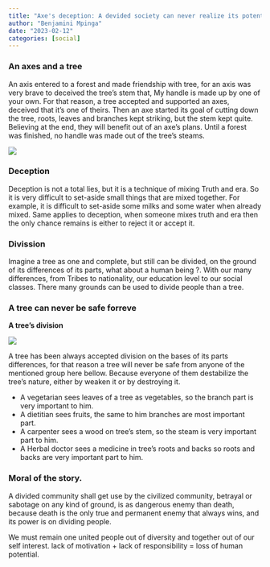 ```yaml
---
title: "Axe's deception: A devided society can never realize its potential"
author: "Benjamini Mpinga"
date: "2023-02-12"
categories: [social]
---
```


### An axes and a tree

An axis entered to a forest and made friendship with tree, for an axis was very brave to deceived the tree's stem that, My handle is made up by one of your own. For that reason, a tree accepted and supported an axes, deceived that it's one of theirs. Then an axe started its goal of cutting down the tree, roots, leaves and branches kept striking, but the stem kept quite. Believing at the end, they will benefit out of an axe's plans. Until a forest was finished, no handle was made out of the tree's steams.

![](kitonga1.jpg)

### Deception

Deception is not a total lies, but it is a technique of mixing Truth and era. So it is very difficult to set-aside small things that are mixed together. For example, it is difficult to set-aside some milks and some water when already mixed. Same applies to deception, when someone mixes truth and era then the only chance remains is either to reject it or accept it.

### Divission 

Imagine a tree as one and complete, but still can be divided, on the ground of its differences of its parts, what about a human being ?. With our many differences, from Tribes to nationality, our education level to our social classes. There many grounds can be used to divide people than a tree.

### A tree can never be safe forreve

**A tree's division**

![](treedivision.jpg)

A tree has been always accepted division on the bases of its parts differences, for that reason a tree will never be safe from anyone of the mentioned group here bellow. Because everyone of them destabilize the tree's nature, either by weaken it or by destroying it.

- A vegetarian sees leaves of a tree as vegetables, so the branch part is very important to him.
- A dietitian sees fruits, the same to him branches are most important part.
- A carpenter sees a wood on tree's stem, so the steam is very important part to him.
- A Herbal doctor sees a medicine in tree's roots and backs so roots and backs are very important part to him.

### Moral of the story.

A divided community shall get use by the civilized community, betrayal or sabotage on any kind of ground, is as dangerous enemy than death, because death is the only true and permanent enemy that always wins, and its power is on dividing people.

We must remain one united people out of diversity and together out of our self interest. lack of motivation + lack of responsibility = loss of human potential.


